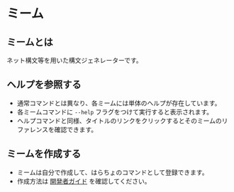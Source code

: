 # ミーム

## ミームとは

ネット構文等を用いた構文ジェネレーターです。

## ヘルプを参照する

- 通常コマンドとは異なり、各ミームには単体のヘルプが存在しています。
- 各ミームコマンドに `--help` フラグをつけて実行すると表示されます。
- ヘルプコマンドと同様、タイトルのリンクをクリックするとそのミームのリファレンスを確認できます。

## ミームを作成する

- ミームは自分で作成して、はらちょのコマンドとして登録できます。
- 作成方法は [開発者ガイド](../../development/meme) を確認してください。


